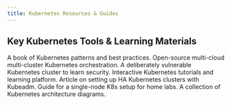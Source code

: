 ```yaml
---
title: Kubernetes Resources & Guides
---
```


## Key Kubernetes Tools & Learning Materials

<CardGroup cols={2}>
  <Card title="Kubenomicon" href="https://kubenomicon.com/">
    A book of Kubernetes patterns and best practices.
  </Card>
  <Card title="Karmada" href="https://karmada.io/">
    Open-source multi-cloud multi-cluster Kubernetes orchestration.
  </Card>
  <Card title="Kubernetes Goat" href="https://madhuakula.com/kubernetes-goat/">
    A deliberately vulnerable Kubernetes cluster to learn security.
  </Card>
  <Card title="KubeCampus" href="https://kubecampus.io/">
    Interactive Kubernetes tutorials and learning platform.
  </Card>
  <Card title="Demystifying High Availability in Kubernetes Using Kubeadm" href="https://medium.com/velotio-perspectives/demystifying-high-availability-in-kubernetes-using-kubeadm-3d83ed8c458b">
    Article on setting up HA Kubernetes clusters with Kubeadm.
  </Card>
  <Card title="Single-node Kubernetes on Home Lab using MicroK8s, Metallb, and Traefik" href="https://pacroy.com/single-node-kubernetes-on-home-lab-using-microk8s-metallb-and-traefik-7bb1ea38fcc2">
    Guide for a single-node K8s setup for home labs.
  </Card>
  <Card title="k8s-diagrams" href="https://github.com/Trois-Six/k8s-diagrams">
    A collection of Kubernetes architecture diagrams.
  </Card>
</CardGroup>
